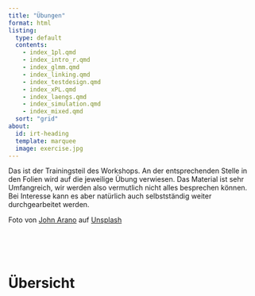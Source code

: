 ```yaml
---
title: "Übungen"
format: html
listing: 
  type: default
  contents: 
    - index_1pl.qmd
    - index_intro_r.qmd
    - index_glmm.qmd
    - index_linking.qmd
    - index_testdesign.qmd
    - index_xPL.qmd
    - index_laengs.qmd
    - index_simulation.qmd
    - index_mixed.qmd
  sort: "grid"
about:
  id: irt-heading
  template: marquee
  image: exercise.jpg
---
```


:::{#irt-heading}
Das ist der Trainingsteil des Workshops. An der entsprechenden Stelle in den Folien wird auf die jeweilige Übung verwiesen. Das Material ist sehr Umfangreich, wir werden also vermutlich nicht alles besprechen können. Bei Interesse kann es aber natürlich auch selbstständig weiter durchgearbeitet werden.  
:::

::: aside
Foto von <a href="https://unsplash.com/de/@johnarano?utm_content=creditCopyText&utm_medium=referral&utm_source=unsplash">John Arano</a> auf <a href="https://unsplash.com/de/fotos/frau-beim-gewichtheben-h4i9G-de7Po?utm_content=creditCopyText&utm_medium=referral&utm_source=unsplash">Unsplash</a>
  
:::
\ 

\ 


# Übersicht


